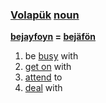 === [[Volapük]]  [[noun]] === 

'''[[bejayfoyn]] = [[bejäfön]]''' 

# be [[busy]] with
# [[get on]] with
# [[attend]] to
# [[deal]] with